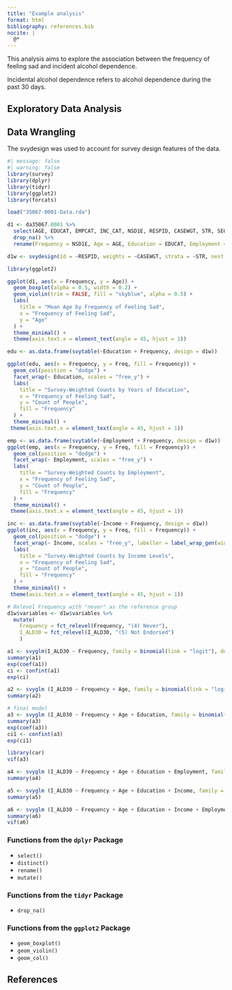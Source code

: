 ```yaml
---
title: "Example analysis"
format: html 
bibliography: references.bib
nocite: |
  @*
---
```


This analysis aims to explore the association between the frequency of feeling sad and incident alcohol dependence.

::: {.column-margin}
Incidental alcohol dependence refers to alcohol dependence during the past 30 days.
:::

## Exploratory Data Analysis
## Data Wrangling
The svydesign was used to account for survey design features of the data. 
```r
#| message: false
#| warning: false
library(survey)
library(dplyr)
library(tidyr)
library(ggplot2)
library(forcats)

load("35067-0001-Data.rda")

d1 <- da35067.0001 %>%
  select(AGE, EDUCAT, EMPCAT, INC_CAT, NSD1E, RESPID, CASEWGT, STR, SECU, I_ALD30) %>%
  drop_na() %>%
  rename(Frequency = NSD1E, Age = AGE, Education = EDUCAT, Employment = EMPCAT, Income = INC_CAT)

d1w <- svydesign(id = ~RESPID, weights = ~CASEWGT, strata = ~STR, nest = TRUE, cluster = ~SECU, data = d1)
```

```r
library(ggplot2)

ggplot(d1, aes(x = Frequency, y = Age)) +
  geom_boxplot(alpha = 0.5, width = 0.2) +  
  geom_violin(trim = FALSE, fill = "skyblue", alpha = 0.5) + 
  labs(
    title = "Mean Age by Frequency of Feeling Sad",
    x = "Frequency of Feeling Sad",
    y = "Age"
  ) +
  theme_minimal() +
  theme(axis.text.x = element_text(angle = 45, hjust = 1))
```

```r
edu <- as.data.frame(svytable(~Education + Frequency, design = d1w))

ggplot(edu, aes(x = Frequency, y = Freq, fill = Frequency)) +
  geom_col(position = "dodge") +
  facet_wrap(~ Education, scales = "free_y") +
  labs(
    title = "Survey-Weighted Counts by Years of Education",
    x = "Frequency of Feeling Sad",
    y = "Count of People",
    fill = "Frequency"
  ) +
  theme_minimal() +
 theme(axis.text.x = element_text(angle = 45, hjust = 1))
```

```r
emp <- as.data.frame(svytable(~Employment + Frequency, design = d1w))
ggplot(emp, aes(x = Frequency, y = Freq, fill = Frequency)) +
  geom_col(position = "dodge") +
  facet_wrap(~ Employment, scales = "free_y") +  
  labs(
    title = "Survey-Weighted Counts by Employment",
    x = "Frequency of Feeling Sad",
    y = "Count of People",
    fill = "Frequency"
  ) +
  theme_minimal() +
 theme(axis.text.x = element_text(angle = 45, hjust = 1))
```

```r
inc <- as.data.frame(svytable(~Income + Frequency, design = d1w))
ggplot(inc, aes(x = Frequency, y = Freq, fill = Frequency)) +
  geom_col(position = "dodge") +
  facet_wrap(~ Income, scales = "free_y", labeller = label_wrap_gen(width = 25)) + 
  labs(
    title = "Survey-Weighted Counts by Income Levels",
    x = "Frequency of Feeling Sad",
    y = "Count of People",
    fill = "Frequency"
  ) +
  theme_minimal() +
 theme(axis.text.x = element_text(angle = 45, hjust = 1))
```

```r
# Relevel Frequency with "never" as the reference group
d1w$variables <- d1w$variables %>%
  mutate(
    Frequency = fct_relevel(Frequency, "(4) Never"),  
    I_ALD30 = fct_relevel(I_ALD30, "(5) Not Endorsed")
    )

a1 <- svyglm(I_ALD30 ~ Frequency, family = binomial(link = "logit"), design = d1w)
summary(a1)
exp(coef(a1))
ci <- confint(a1)
exp(ci)

a2 <- svyglm (I_ALD30 ~ Frequency + Age, family = binomial(link = "logit"), design = d1w)
summary(a2)

# final model
a3 <- svyglm (I_ALD30 ~ Frequency + Age + Education, family = binomial(link = "logit"), design = d1w)
summary(a3)
exp(coef(a3))
ci1 <- confint(a3)
exp(ci1)

library(car)
vif(a3)

a4 <- svyglm (I_ALD30 ~ Frequency + Age + Education + Employment, family = binomial(link = "logit"), design = d1w)
summary(a4)

a5 <- svyglm (I_ALD30 ~ Frequency + Age + Education + Income, family = binomial(link = "logit"), design = d1w)
summary(a5)

a6 <- svyglm (I_ALD30 ~ Frequency + Age + Education + Income + Employment, family = binomial(link = "logit"), design = d1w)
summary(a6)
vif(a6)
```

::: {.callout-note collapse="true"}
### Functions from the `dplyr` Package

-   `select()`
-   `distinct()`
-   `rename()`
-   `mutate()`
:::
::: {.callout-note collapse="true"}
### Functions from the `tidyr` Package

-   `drop_na()`
:::
::: {.callout-note collapse="true"}
### Functions from the `ggplot2` Package

-   `geom_boxplot()`
-   `geom_violin()`
-   `geom_col()`
:::

## References
::: {#refs}
:::
